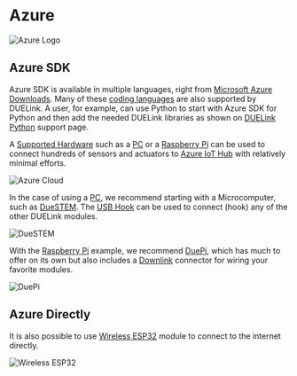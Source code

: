 
# Azure


![Azure Logo](pathname:///img/azure-logo.png)

## Azure SDK

Azure SDK is available in multiple languages, right from [Microsoft Azure Downloads](https://azure.microsoft.com/en-us/downloads/). Many of these [coding languages](../language/intro) are also supported by DUELink. A user, for example, can use Python to start with Azure SDK for Python and then add the needed DUELink libraries as shown on [DUELink Python](../language/python) support page.

A [Supported Hardware](../hw/intro) such as a [PC](../hw/pc-laptop) or a [Raspberry Pi](../hw/raspberry-pi) can be used to connect hundreds of sensors and actuators to [Azure IoT Hub](https://azure.microsoft.com/en-us/products/iot-hub) with relatively minimal efforts.

![Azure Cloud](pathname:///img/azure-cloud.png)

In the case of using a [PC](../hw/pc-laptop), we recommend starting with a Microcomputer, such as [DueSTEM](../products/mcduestem-b). The [USB Hook](../products/adusbhook-a) can be used to connect (hook) any of the other DUELink modules. 

![DueSTEM](pathname:///img/catalog/mcduestem-b-1.png)

With the [Raspberry Pi](../hw/raspberry-pi) example, we recommend [DuePi](../products/adduepi-b), which has much to offer on its own but also includes a [Downlink](../interface/downlink) connector for wiring your favorite modules.

![DuePi](pathname:///img/duepi-daisylinked.png)

## Azure Directly

It is also possible to use [Wireless ESP32](../products/wlesp32-a) module to connect to the internet directly.

![Wireless ESP32](pathname:///img/products/wlesp32-a-1.png)
